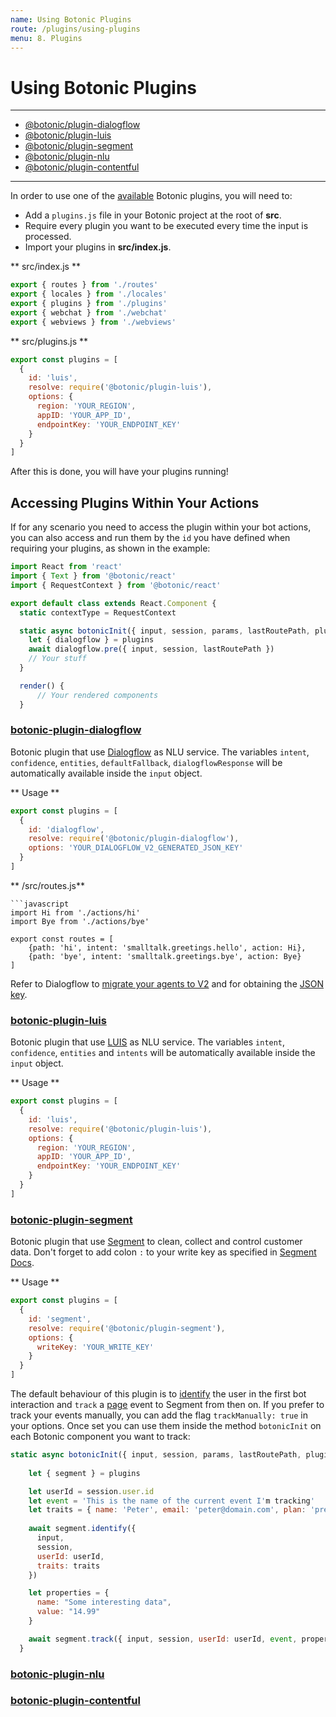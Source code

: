 ```yaml
---
name: Using Botonic Plugins
route: /plugins/using-plugins
menu: 8. Plugins
---
```



# Using Botonic Plugins

---
* [@botonic/plugin-dialogflow](#botonic-plugin-dialogflow)
* [@botonic/plugin-luis](#botonic-plugin-luis)
* [@botonic/plugin-segment](#botonic-plugin-segment)
* [@botonic/plugin-nlu](/main-concepts/nlu)
* [@botonic/plugin-contentful](/plugins/plugin-contentful)
---

In order to use one of the [available](#Plugins) Botonic plugins, 
you will need to:
* Add a `plugins.js` file in your Botonic project at the root of **src**.
* Require every plugin you want to be executed every time the input is processed.
* Import your plugins in **src/index.js**.

** src/index.js **  

```javascript
export { routes } from './routes'
export { locales } from './locales'
export { plugins } from './plugins'
export { webchat } from './webchat'
export { webviews } from './webviews'
```

** src/plugins.js **  

```javascript
export const plugins = [
  {
    id: 'luis',
    resolve: require('@botonic/plugin-luis'),
    options: {
      region: 'YOUR_REGION',
      appID: 'YOUR_APP_ID',
      endpointKey: 'YOUR_ENDPOINT_KEY'
    }
  }
]
```

After this is done, you will have your plugins running!  
## Accessing Plugins Within Your Actions 
If for any scenario you need to access the plugin within your bot actions, you can also access and run them by the `id` you have defined when requiring your plugins, as shown in the example:

```javascript
import React from 'react'
import { Text } from '@botonic/react'
import { RequestContext } from '@botonic/react'

export default class extends React.Component {
  static contextType = RequestContext

  static async botonicInit({ input, session, params, lastRoutePath, plugins }) {
    let { dialogflow } = plugins
    await dialogflow.pre({ input, session, lastRoutePath })
    // Your stuff
  }

  render() {
      // Your rendered components
  }
```

### [botonic-plugin-dialogflow](https://github.com/hubtype/botonic/tree/master/packages/botonic-plugin-dialogflow)

Botonic plugin that use [Dialogflow](https://dialogflow.com/) as NLU service. The variables `intent`, `confidence`, `entities`, `defaultFallback`, `dialogflowResponse` will be automatically
available inside the `input` object.

** Usage ** 
```javascript
export const plugins = [
  {
    id: 'dialogflow',
    resolve: require('@botonic/plugin-dialogflow'),
    options: 'YOUR_DIALOGFLOW_V2_GENERATED_JSON_KEY'
  }
]
```

** /src/routes.js**
```
​```javascript
import Hi from './actions/hi'
import Bye from './actions/bye'

export const routes = [
    {path: 'hi', intent: 'smalltalk.greetings.hello', action: Hi},
    {path: 'bye', intent: 'smalltalk.greetings.bye', action: Bye}
]
```

Refer to Dialogflow to [migrate your agents to V2]((https://dialogflow.com/docs/reference/v1-v2-migration-guide#switch_your_agent_from_v1_to_v2)) and for obtaining the [JSON key](https://dialogflow.com/docs/reference/v2-auth-setup).

### [botonic-plugin-luis](https://github.com/hubtype/botonic/tree/master/packages/botonic-plugin-luis)
Botonic plugin that use [LUIS](https://www.luis.ai/) as NLU service. The variables `intent`, `confidence`, `entities` and `intents` will be automatically
available inside the `input` object.

** Usage **  
```javascript
export const plugins = [
  {
    id: 'luis',
    resolve: require('@botonic/plugin-luis'),
    options: {
      region: 'YOUR_REGION',
      appID: 'YOUR_APP_ID',
      endpointKey: 'YOUR_ENDPOINT_KEY'
    }
  }
]
```
### [botonic-plugin-segment](https://github.com/hubtype/botonic/tree/master/packages/botonic-plugin-segment)
Botonic plugin that use [Segment](https://segment.com/) to clean, collect and control customer data. 
Don't forget to add colon `:` to your write key as specified in [Segment Docs](https://segment.com/docs/sources/server/http/#authentication).

** Usage **
```javascript
export const plugins = [
  {
    id: 'segment',
    resolve: require('@botonic/plugin-segment'),
    options: {
      writeKey: 'YOUR_WRITE_KEY'
    }
  }
]
```

The default behaviour of this plugin is to [identify](https://segment.com/docs/spec/identify/) the user in the first bot interaction and `track` a [page](https://segment.com/docs/spec/page/) event to Segment from then on.
If you prefer to track your events manually, you can add the flag `trackManually: true` in your options. Once set you can use them inside the method `botonicInit` on each Botonic component you want to track:  
```javascript
static async botonicInit({ input, session, params, lastRoutePath, plugins }) {
    
    let { segment } = plugins

    let userId = session.user.id
    let event = 'This is the name of the current event I'm tracking'
    let traits = { name: 'Peter', email: 'peter@domain.com', plan: 'premium' }
    
    await segment.identify({
      input,
      session,
      userId: userId,
      traits: traits
    })

    let properties = {
      name: "Some interesting data", 
      value: "14.99"
    }

    await segment.track({ input, session, userId: userId, event, properties })
  }
```

### [botonic-plugin-nlu](https://github.com/hubtype/botonic/tree/master/packages/botonic-plugin-nlu)

### [botonic-plugin-contentful](https://github.com/hubtype/botonic/tree/master/packages/botonic-plugin-contentful)

<div style={{display:"flex", justifyContent:"space-between"}}>
  <PrevButton title="Botonic Plugins" href="/plugins/botonic-plugins" />
  <NextButton title="Botonic Plugin Contentful" href="/plugins/plugin-contentful" />
</div>
